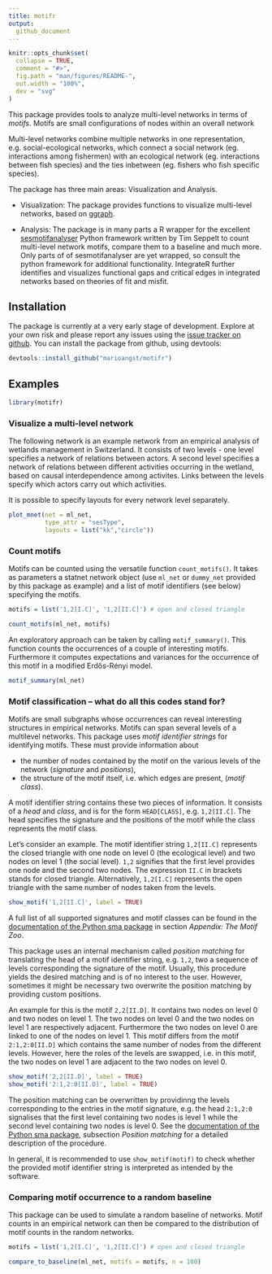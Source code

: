 ```yaml
---
title: motifr
output: 
  github_document
---
```


<!-- README.md is generated from README.Rmd. Please edit that file -->

```r
knitr::opts_chunk$set(
  collapse = TRUE,
  comment = "#>",
  fig.path = "man/figures/README-",
  out.width = "100%",
  dev = "svg"
)
```

<!-- Thanks for this: https://r-pkgs.org/ -->

<!-- Must make a hex sticker at some point: https://cran.r-project.org/web/packages/hexSticker/readme/README.html -->

<!-- For packages that depend on python stuff, useful updates here: -->
<!-- https://blog.rstudio.com/2019/12/20/reticulate-1-14/ -->

<!-- "To that end, we’ve made the following changes. If the user has not explicitly instructed reticulate to use a pre-existing Python environment, then: -->
<!-- 1) reticulate will prompt the user to download and install Miniconda; -->
<!-- 2) reticulate will prepare a default r-reticulate Conda environment, using (currently) Python 3.6 and NumPy; -->
<!-- 3) When Python is initialized, reticulate will query any loaded R packages for their Python dependencies, and install those dependencies into the aforementioned r-reticulate Conda environment." -->

<!-- badges: start -->
<!-- badges: end -->

This package provides tools to analyze multi-level networks in terms of _motifs_. Motifs are small configurations of nodes within an overall network

Multi-level networks combine multiple networks in one representation, e.g. social-ecological networks, which connect a social network (eg. interactions among fishermen) with an ecological network (eg. interactions between fish species) and the ties inbetween (eg. fishers who fish specific species).

The package has three main areas: Visualization and Analysis.

  - Visualization: The package provides functions to visualize multi-level networks, based on [ggraph](https://github.com/thomasp85/ggraph).
  
  - Analysis: The package is in many parts a R wrapper for the excellent [sesmotifanalyser](https://gitlab.com/t.seppelt/sesmotifanalyser) Python framework written by Tim Seppelt to count multi-level network motifs, compare them to a baseline and much more. Only parts of of sesmotifanalyser are yet wrapped, so consult the python framework for additional functionality.
  IntegrateR further identifies and visualizes functional gaps and critical edges in integrated networks based on theories of fit and misfit.


## Installation

The package is currently at a very early stage of development. Explore at your own risk and please report any issues using the [issue tracker on github](https://github.com/marioangst/motifr/issues). You can install the package from github, using devtools:

```r
devtools::install_github("marioangst/motifr")
```


## Examples


```r
library(motifr)
```

### Visualize a multi-level network

The following network is an example network from an empirical analysis of wetlands management in Switzerland. It consists of two levels - one level specifies a network of relations between actors. A second level specifies a network of relations between different activities occurring in the wetland, based on causal interdependence among activites. Links between the levels specify which actors carry out which activities.

It is possible to specify layouts for every network level separately.

```r
plot_mnet(net = ml_net,
          type_attr = "sesType",
          layouts = list("kk","circle"))
```


### Count motifs

Motifs can be counted using the versatile function ``count_motifs()``. It takes as parameters a statnet network object (use ``ml_net`` or ``dummy_net`` provided by this package as example) and a list of motif identifiers (see below) specifying the motifs. 

```r
motifs = list('1,2[I.C]', '1,2[II.C]') # open and closed triangle

count_motifs(ml_net, motifs)
```

An exploratory approach can be taken by calling ``motif_summary()``. This function counts the occurrences of a couple of interesting motifs. Furthermore it computes expectations and variances for the occurrence of this motif in a modified Erdős-Rényi model.

```r
motif_summary(ml_net)
```
### Motif classification – what do all this codes stand for?

Motifs are small subgraphs whose occurrences can reveal interesting structures in empirical networks. Motifs can span several levels of a multilevel networks. This package uses *motif identifier strings* for identifying motifs. These must provide information about

- the number of nodes contained by the motif on the various levels of the network (*signature* and *positions*),
- the structure of the motif itself, i.e. which edges are present, (*motif class*).

A motif identifier string contains these two pieces of information. It consists of a *head* and *class*, and is for the form ``HEAD[CLASS]``, e.g. ``1,2[II.C]``. The head specifies the signature and the positions of the motif while the class represents the motif class.

Let's consider an example. The motif identifier string ``1,2[II.C]`` represents the closed triangle with one node on level 0 (the ecological level) and two nodes on level 1 (the social level). ``1,2`` signifies that the first level provides one node and the second two nodes. The expression ``II.C`` in brackets stands for closed triangle. Alternatively, ``1,2[I.C]`` represents the open triangle with the same number of nodes taken from the levels.

```r
show_motif('1,2[II.C]', label = TRUE)
```

A full list of all supported signatures and motif classes can be found in the [documentation of the Python sma package](https://gitlab.com/t.seppelt/sesmotifanalyser/raw/master/doc/_build/latex/SESMotifAnalyser.pdf?inline=false) in section *Appendix: The Motif Zoo*.

This package uses an internal mechanism called *position matching* for translating the head of a motif identifier string, e.g. ``1,2``, two a sequence of levels corresponding the signature of the motif. Usually, this procedure yields the desired matching and is of no interest to the user. However, sometimes it might be necessary two overwrite the position matching by providing custom positions. 

An example for this is the motif ``2,2[II.D]``. It contains two nodes on level 0 and two nodes on level 1. The two nodes on level 0 and the two nodes on level 1 are respectively adjacent. Furthermore the two nodes on level 0 are linked to one of the nodes on level 1. This motif differs from the motif ``2:1,2:0[II.D]`` which contains the same number of nodes from the different levels. However, here the roles of the levels are swapped, i.e. in this motif, the two nodes on level 1 are adjacent to the two nodes on level 0.

```r
show_motif('2,2[II.D]', label = TRUE)
show_motif('2:1,2:0[II.D]', label = TRUE)
```

The position matching can be overwritten by providinng the levels corresponding to the entries in the motif signature, e.g. the head ``2:1,2:0`` signalises that the first level containing two nodes is level 1 while the second level containing two nodes is level 0. See the [documentation of the Python sma package](https://gitlab.com/t.seppelt/sesmotifanalyser/raw/master/doc/_build/latex/SESMotifAnalyser.pdf?inline=false), subsection *Position matching* for a detailed description of the procedure.

In general, it is recommended to use ``show_motif(motif)`` to check whether the provided motif identifier string is interpreted as intended by the software.

### Comparing motif occurrence to a random baseline

This package can be used to simulate a random baseline of networks. Motif counts in an empirical network can then be compared to the distribution of motif counts in the random networks.

```r
motifs = list('1,2[I.C]', '1,2[II.C]') # open and closed triangle

compare_to_baseline(ml_net, motifs = motifs, n = 100)
```
